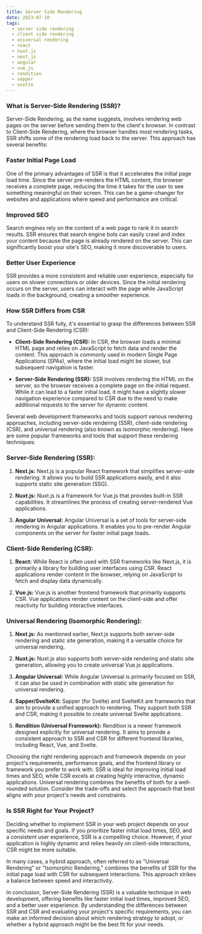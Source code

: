 ```yaml
---
title: Server Side Rendering
date: 2023-07-10
tags:
  - server side rendering
  - client side rendering
  - universal rendering
  - react
  - nuxt.js
  - next.js
  - angular
  - vue.js
  - rendition
  - sapper
  - svelte
---
```

### What is Server-Side Rendering (SSR)?
Server-Side Rendering, as the name suggests, involves rendering web pages on the server before sending them to the client's browser. In contrast to Client-Side Rendering, where the browser handles most rendering tasks, SSR shifts some of the rendering load back to the server. This approach has several benefits:

### Faster Initial Page Load

One of the primary advantages of SSR is that it accelerates the initial page load time. Since the server pre-renders the HTML content, the browser receives a complete page, reducing the time it takes for the user to see something meaningful on their screen. This can be a game-changer for websites and applications where speed and performance are critical.

### Improved SEO

Search engines rely on the content of a web page to rank it in search results. SSR ensures that search engine bots can easily crawl and index your content because the page is already rendered on the server. This can significantly boost your site's SEO, making it more discoverable to users.

### Better User Experience

SSR provides a more consistent and reliable user experience, especially for users on slower connections or older devices. Since the initial rendering occurs on the server, users can interact with the page while JavaScript loads in the background, creating a smoother experience.

### How SSR Differs from CSR

To understand SSR fully, it's essential to grasp the differences between SSR and Client-Side Rendering (CSR):

- **Client-Side Rendering (CSR):** In CSR, the browser loads a minimal HTML page and relies on JavaScript to fetch data and render the content. This approach is commonly used in modern Single Page Applications (SPAs), where the initial load might be slower, but subsequent navigation is faster.

- **Server-Side Rendering (SSR):** SSR involves rendering the HTML on the server, so the browser receives a complete page on the initial request. While it can lead to a faster initial load, it might have a slightly slower navigation experience compared to CSR due to the need to make additional requests to the server for dynamic content.

Several web development frameworks and tools support various rendering approaches, including server-side rendering (SSR), client-side rendering (CSR), and universal rendering (also known as isomorphic rendering). Here are some popular frameworks and tools that support these rendering techniques:

### Server-Side Rendering (SSR):

1. **Next.js:** Next.js is a popular React framework that simplifies server-side rendering. It allows you to build SSR applications easily, and it also supports static site generation (SSG).

2. **Nuxt.js:** Nuxt.js is a framework for Vue.js that provides built-in SSR capabilities. It streamlines the process of creating server-rendered Vue applications.

3. **Angular Universal:** Angular Universal is a set of tools for server-side rendering in Angular applications. It enables you to pre-render Angular components on the server for faster initial page loads.

### Client-Side Rendering (CSR):

1. **React:** While React is often used with SSR frameworks like Next.js, it is primarily a library for building user interfaces using CSR. React applications render content in the browser, relying on JavaScript to fetch and display data dynamically.

2. **Vue.js:** Vue.js is another frontend framework that primarily supports CSR. Vue applications render content on the client-side and offer reactivity for building interactive interfaces.

### Universal Rendering (Isomorphic Rendering):

1. **Next.js:** As mentioned earlier, Next.js supports both server-side rendering and static site generation, making it a versatile choice for universal rendering.

2. **Nuxt.js:** Nuxt.js also supports both server-side rendering and static site generation, allowing you to create universal Vue.js applications.

3. **Angular Universal:** While Angular Universal is primarily focused on SSR, it can also be used in combination with static site generation for universal rendering.

4. **Sapper/SvelteKit:** Sapper (for Svelte) and SvelteKit are frameworks that aim to provide a unified approach to rendering. They support both SSR and CSR, making it possible to create universal Svelte applications.

5. **Rendition (Universal Framework):** Rendition is a newer framework designed explicitly for universal rendering. It aims to provide a consistent approach to SSR and CSR for different frontend libraries, including React, Vue, and Svelte.

Choosing the right rendering approach and framework depends on your project's requirements, performance goals, and the frontend library or framework you prefer to work with. SSR is ideal for improving initial load times and SEO, while CSR excels at creating highly interactive, dynamic applications. Universal rendering combines the benefits of both for a well-rounded solution. Consider the trade-offs and select the approach that best aligns with your project's needs and constraints.

### Is SSR Right for Your Project?

Deciding whether to implement SSR in your web project depends on your specific needs and goals. If you prioritize faster initial load times, SEO, and a consistent user experience, SSR is a compelling choice. However, if your application is highly dynamic and relies heavily on client-side interactions, CSR might be more suitable.

In many cases, a hybrid approach, often referred to as "Universal Rendering" or "Isomorphic Rendering," combines the benefits of SSR for the initial page load with CSR for subsequent interactions. This approach strikes a balance between speed and interactivity.

In conclusion, Server-Side Rendering (SSR) is a valuable technique in web development, offering benefits like faster initial load times, improved SEO, and a better user experience. By understanding the differences between SSR and CSR and evaluating your project's specific requirements, you can make an informed decision about which rendering strategy to adopt, or whether a hybrid approach might be the best fit for your needs.